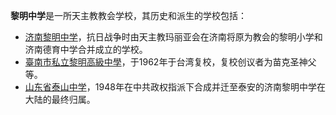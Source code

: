 '''黎明中学'''是一所天主教教会学校，其历史和派生的学校包括：
* [[济南黎明中学|济南黎明中学]]，抗日战争时由天主教玛丽亚会在济南将原为教会的黎明小学和济南德育中学合并成立的学校。
* [[臺南市私立黎明高級中學|臺南市私立黎明高級中學]]，于1962年于台湾复校，复校创议者为苗克圣神父等。
* [[山东省泰山中学|山东省泰山中学]]，1948年在中共政权指派下合成并迁至泰安的济南黎明中学在大陆的最终归属。

{{消歧义|Cat=四字教育机构消歧义}}